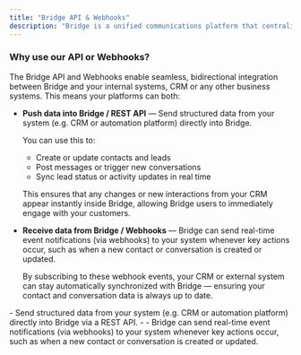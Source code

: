 ```yaml
---
title: "Bridge API & Webhooks"
description: "Bridge is a unified communications platform that centralizes conversations from multiple channels — such as WhatsApp Business, email, phone calls, OTA chats, and web forms — into one single collaborative interface.  Through this website, developers can integrate Bridge with other systems such as automation platforms, CRMs, lead management tools, and custom SaaS applications, enabling seamless data exchange and synchronized workflows between Bridge and their existing technology stack."
---
```


### **Why use our API or Webhooks?**

The Bridge API and Webhooks enable seamless, bidirectional integration between Bridge and your internal systems, CRM or any other business systems. This means your platforms can both:

- <Icon icon="code" iconType="solid" color="#2563EB" /> **Push data into Bridge / REST API** — Send structured data from your system (e.g. CRM or automation platform) directly into Bridge.

  You can use this to:
  - Create or update contacts and leads
  - Post messages or trigger new conversations
  - Sync lead status or activity updates in real time

  This ensures that any changes or new interactions from your CRM appear instantly inside Bridge, allowing Bridge users to immediately engage with your customers.
- <Icon icon="webhook" iconType="solid" color="#2563EB" /> **Receive data from Bridge / Webhooks** — Bridge can send real-time event notifications (via webhooks) to your system whenever key actions occur, such as when a new contact or conversation is created or updated.

  By subscribing to these webhook events, your CRM or external system can stay automatically synchronized with Bridge — ensuring your contact and conversation data is always up to date.

<CardGroup cols={2}>
  <Card title="REST API" icon="code" href="/api-reference">
    - Send structured data from your system (e.g. CRM or automation platform) directly into Bridge via a REST API.
    - 
  </Card>
  <Card title="Webhooks" icon="webhook" href="/api-reference/events-webhooks-outbound-from-bridge/receive-bridge-event-notifications">
    - Bridge can send real-time event notifications (via webhooks) to your system whenever key actions occur, such as when a new contact or conversation is created or updated.
  </Card>
</CardGroup>